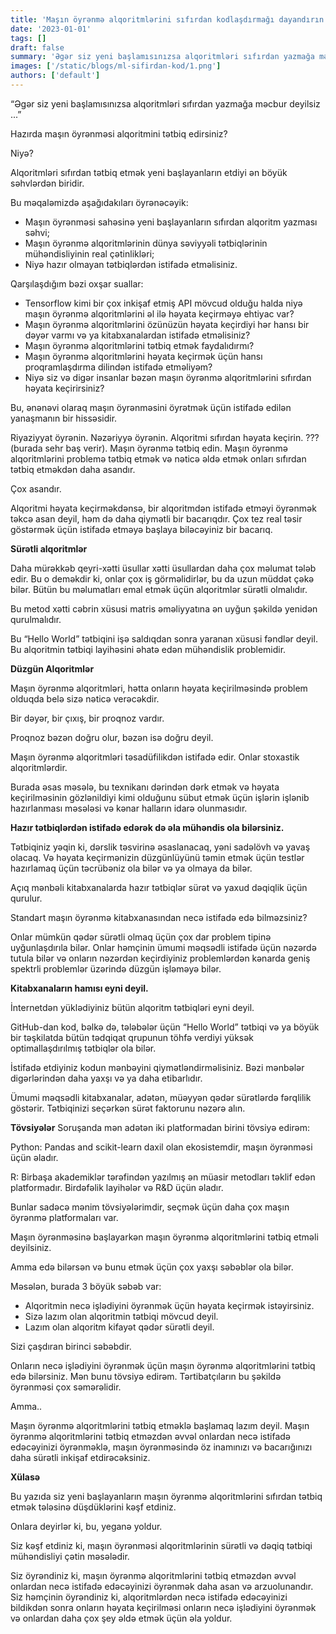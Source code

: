 ```yaml
---
title: 'Maşın öyrənmə alqoritmlərini sıfırdan kodlaşdırmağı dayandırın!'
date: '2023-01-01'
tags: []
draft: false
summary: 'Əgər siz yeni başlamısınızsa alqoritmləri sıfırdan yazmağa məcbur deyilsiz ...'
images: ['/static/blogs/ml-sifirdan-kod/1.png']
authors: ['default']
---
```


“Əgər siz yeni başlamısınızsa alqoritmləri sıfırdan yazmağa məcbur deyilsiz ...”

Hazırda maşın öyrənməsi alqoritmini tətbiq edirsiniz?

Niyə?

Alqoritmləri sıfırdan tətbiq etmək yeni başlayanların etdiyi ən böyük səhvlərdən biridir.

Bu məqaləmizdə aşağıdakıları öyrənəcəyik:

-   Maşın öyrənməsi sahəsinə yeni başlayanların sıfırdan alqoritm yazması səhvi;
-   Maşın öyrənmə alqoritmlərinin dünya səviyyəli tətbiqlərinin mühəndisliyinin real çətinlikləri;
-   Niyə hazır olmayan tətbiqlərdən istifadə etməlisiniz.


Qarşılaşdığım bəzi oxşar suallar:

-   Tensorflow kimi bir çox inkişaf etmiş API mövcud olduğu halda niyə maşın öyrənmə alqoritmlərini əl ilə həyata keçirməyə ehtiyac var?
-   Maşın öyrənmə alqoritmlərini özünüzün həyata keçirdiyi hər hansı bir dəyər varmı və ya kitabxanalardan istifadə etməlisiniz?
-   Maşın öyrənmə alqoritmlərini tətbiq etmək faydalıdırmı?
-   Maşın öyrənmə alqoritmlərini həyata keçirmək üçün hansı proqramlaşdırma dilindən istifadə etməliyəm?
-   Niyə siz və digər insanlar bəzən maşın öyrənmə alqoritmlərini sıfırdan həyata keçirirsiniz?

Bu, ənənəvi olaraq maşın öyrənməsini öyrətmək üçün istifadə edilən yanaşmanın bir hissəsidir.

Riyaziyyat öyrənin. Nəzəriyyə öyrənin. Alqoritmi sıfırdan həyata keçirin. ??? (burada sehr baş verir). Maşın öyrənmə tətbiq edin. Maşın öyrənmə alqoritmlərini problemə tətbiq etmək və nəticə əldə etmək onları sıfırdan tətbiq etməkdən daha asandır.

Çox asandır.

Alqoritmi həyata keçirməkdənsə, bir alqoritmdən istifadə etməyi öyrənmək təkcə asan deyil, həm də daha qiymətli bir bacarıqdır. Çox tez real təsir göstərmək üçün istifadə etməyə başlaya biləcəyiniz bir bacarıq.


**Sürətli alqoritmlər**

Daha mürəkkəb qeyri-xətti üsullar xətti üsullardan daha çox məlumat tələb edir. Bu o deməkdir ki, onlar çox iş görməlidirlər, bu da uzun müddət çəkə bilər. Bütün bu məlumatları emal etmək üçün alqoritmlər sürətli olmalıdır.

Bu metod xətti cəbrin xüsusi matris əməliyyatına ən uyğun şəkildə yenidən qurulmalıdır.

Bu “Hello World” tətbiqini işə saldıqdan sonra yaranan xüsusi fəndlər deyil. Bu alqoritmin tətbiqi layihəsini əhatə edən mühəndislik problemidir.

**Düzgün Alqoritmlər**

Maşın öyrənmə alqoritmləri, hətta onların həyata keçirilməsində problem olduqda belə sizə nəticə verəcəkdir.

Bir dəyər, bir çıxış, bir proqnoz vardır.

Proqnoz bəzən doğru olur, bəzən isə doğru deyil.

Maşın öyrənmə alqoritmləri təsadüfilikdən istifadə edir. Onlar stoxastik alqoritmlərdir.

Burada əsas məsələ, bu texnikanı dərindən dərk etmək və həyata keçirilməsinin gözlənildiyi kimi olduğunu sübut etmək üçün işlərin işlənib hazırlanması məsələsi və kənar halların idarə olunmasıdır.

**Hazır tətbiqlərdən istifadə edərək də əla mühəndis ola bilərsiniz.**

Tətbiqiniz yəqin ki, dərslik təsvirinə əsaslanacaq, yəni sadəlövh və yavaş olacaq. Və həyata keçirmənizin düzgünlüyünü təmin etmək üçün testlər hazırlamaq üçün təcrübəniz ola bilər və ya olmaya da bilər.

Açıq mənbəli kitabxanalarda hazır tətbiqlər sürət və yaxud dəqiqlik üçün qurulur.

Standart maşın öyrənmə kitabxanasından necə istifadə edə bilməzsiniz?

Onlar mümkün qədər sürətli olmaq üçün çox dar problem tipinə uyğunlaşdırıla bilər. Onlar həmçinin ümumi məqsədli istifadə üçün nəzərdə tutula bilər və onların nəzərdən keçirdiyiniz problemlərdən kənarda geniş spektrli problemlər üzərində düzgün işləməyə bilər.

**Kitabxanaların hamısı eyni deyil.**

İnternetdən yüklədiyiniz bütün alqoritm tətbiqləri eyni deyil.

GitHub-dan kod, bəlkə də, tələbələr üçün “Hello World” tətbiqi və ya böyük bir təşkilatda bütün tədqiqat qrupunun töhfə verdiyi yüksək optimallaşdırılmış tətbiqlər ola bilər.

İstifadə etdiyiniz kodun mənbəyini qiymətləndirməlisiniz. Bəzi mənbələr digərlərindən daha yaxşı və ya daha etibarlıdır.

Ümumi məqsədli kitabxanalar, adətən, müəyyən qədər sürətlərdə fərqlilik göstərir. Tətbiqinizi seçərkən sürət faktorunu nəzərə alın.

**Tövsiyələr** Soruşanda mən adətən iki platformadan birini tövsiyə edirəm:

  

Python: Pandas and scikit-learn daxil olan ekosistemdir, maşın öyrənməsi üçün əladır.

R: Birbaşa akademiklər tərəfindən yazılmış ən müasir metodları təklif edən platformadır. Birdəfəlik layihələr və R&D üçün əladır.

Bunlar sadəcə mənim tövsiyələrimdir, seçmək üçün daha çox maşın öyrənmə platformaları var.

Maşın öyrənməsinə başlayarkən maşın öyrənmə alqoritmlərini tətbiq etməli deyilsiniz.

Amma edə bilərsən və bunu etmək üçün çox yaxşı səbəblər ola bilər.

Məsələn, burada 3 böyük səbəb var:

-   Alqoritmin necə işlədiyini öyrənmək üçün həyata keçirmək istəyirsiniz.
-   Sizə lazım olan alqoritmin tətbiqi mövcud deyil.
-   Lazım olan alqoritm kifayət qədər sürətli deyil.

Sizi çaşdıran birinci səbəbdir.

Onların necə işlədiyini öyrənmək üçün maşın öyrənmə alqoritmlərini tətbiq edə bilərsiniz. Mən bunu tövsiyə edirəm. Tərtibatçıların bu şəkildə öyrənməsi çox səmərəlidir.

Amma..

Maşın öyrənmə alqoritmlərini tətbiq etməklə başlamaq lazım deyil. Maşın öyrənmə alqoritmlərini tətbiq etməzdən əvvəl onlardan necə istifadə edəcəyinizi öyrənməklə, maşın öyrənməsində öz inamınızı və bacarığınızı daha sürətli inkişaf etdirəcəksiniz.

**Xülasə**

Bu yazıda siz yeni başlayanların maşın öyrənmə alqoritmlərini sıfırdan tətbiq etmək tələsinə düşdüklərini kəşf etdiniz.

Onlara deyirlər ki, bu, yeganə yoldur.

Siz kəşf etdiniz ki, maşın öyrənməsi alqoritmlərinin sürətli və dəqiq tətbiqi mühəndisliyi çətin məsələdir.

Siz öyrəndiniz ki, maşın öyrənmə alqoritmlərini tətbiq etməzdən əvvəl onlardan necə istifadə edəcəyinizi öyrənmək daha asan və arzuolunandır. Siz həmçinin öyrəndiniz ki, alqoritmlərdən necə istifadə edəcəyinizi bildikdən sonra onların həyata keçirilməsi onların necə işlədiyini öyrənmək və onlardan daha çox şey əldə etmək üçün əla yoldur.
